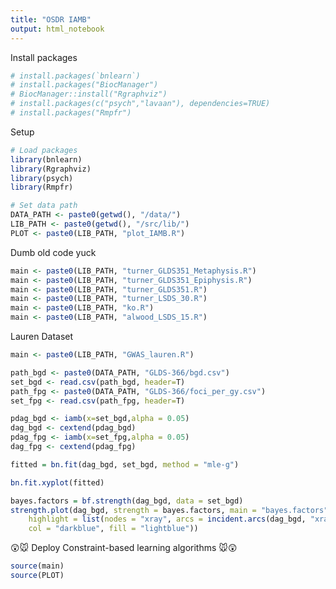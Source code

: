 ```yaml
---
title: "OSDR IAMB"
output: html_notebook
---
```



Install packages
```r
# install.packages(`bnlearn`)
# install.packages("BiocManager")
# BiocManager::install("Rgraphviz")
# install.packages(c("psych","lavaan"), dependencies=TRUE)
# install.packages("Rmpfr")
```


Setup
```r
# Load packages
library(bnlearn)
library(Rgraphviz)
library(psych)
library(Rmpfr)

# Set data path
DATA_PATH <- paste0(getwd(), "/data/")
LIB_PATH <- paste0(getwd(), "/src/lib/")
PLOT <- paste0(LIB_PATH, "plot_IAMB.R")
```


Dumb old code yuck
```r
main <- paste0(LIB_PATH, "turner_GLDS351_Metaphysis.R")
main <- paste0(LIB_PATH, "turner_GLDS351_Epiphysis.R")
main <- paste0(LIB_PATH, "turner_GLDS351.R")
main <- paste0(LIB_PATH, "turner_LSDS_30.R")
main <- paste0(LIB_PATH, "ko.R")
main <- paste0(LIB_PATH, "alwood_LSDS_15.R")
```


Lauren Dataset
```r
main <- paste0(LIB_PATH, "GWAS_lauren.R")
```


```r
path_bgd <- paste0(DATA_PATH, "GLDS-366/bgd.csv")
set_bgd <- read.csv(path_bgd, header=T)
path_fpg <- paste0(DATA_PATH, "GLDS-366/foci_per_gy.csv")
set_fpg <- read.csv(path_fpg, header=T)

pdag_bgd <- iamb(x=set_bgd,alpha = 0.05)
dag_bgd <- cextend(pdag_bgd)
pdag_fpg <- iamb(x=set_fpg,alpha = 0.05)
dag_fpg <- cextend(pdag_fpg)

fitted = bn.fit(dag_bgd, set_bgd, method = "mle-g")

bn.fit.xyplot(fitted)
```


```r
bayes.factors = bf.strength(dag_bgd, data = set_bgd)
strength.plot(dag_bgd, strength = bayes.factors, main = "bayes.factors", shape = "rectangle",
    highlight = list(nodes = "xray", arcs = incident.arcs(dag_bgd, "xray"),
    col = "darkblue", fill = "lightblue"))
```


😲🐭 Deploy Constraint-based learning algorithms 🐭😲
```r
source(main)
source(PLOT)
```